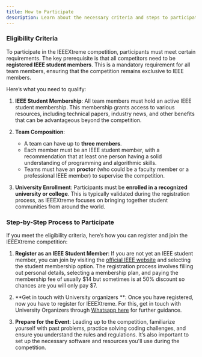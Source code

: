 ```yaml
---
title: How to Participate
description: Learn about the necessary criteria and steps to participate in the IEEEXtreme competition.
---
```


### Eligibility Criteria

To participate in the IEEEXtreme competition, participants must meet certain requirements. The key prerequisite is that all competitors need to be **registered IEEE student members**. This is a mandatory requirement for all team members, ensuring that the competition remains exclusive to IEEE members.

Here’s what you need to qualify:

1. **IEEE Student Membership**:
   All team members must hold an active IEEE student membership. This membership grants access to various resources, including technical papers, industry news, and other benefits that can be advantageous beyond the competition.

2. **Team Composition**:

   - A team can have up to **three members**.
   - Each member must be an IEEE student member, with a recommendation that at least one person having a solid understanding of programming and algorithmic skills.
   - Teams must have an **proctor** (who could be a faculty member or a professional IEEE member) to supervise the competition.

3. **University Enrollment**:
   Participants must be **enrolled in a recognized university or college**. This is typically validated during the registration process, as IEEEXtreme focuses on bringing together student communities from around the world.

### Step-by-Step Process to Participate

If you meet the eligibility criteria, here’s how you can register and join the IEEEXtreme competition:

1. **Register as an IEEE Student Member**:
   If you are not yet an IEEE student member, you can join by visiting the [official IEEE website](https://www.ieee.org/) and selecting the student membership option. The registration process involves filling out personal details, selecting a membership plan, and paying the membership fee of usually $14 but sometimes is at 50% discount so chances are you will only pay $7.

2. **Get in touch with University organizers **:
   Once you have registered, now you have to register for IEEEXtreme. For this, get in touch with University Organizers through [Whatsapp here](https://chat.whatsapp.com/DZD3F9GcZd2Jm6udimvAUu) for further guidance.

3. **Prepare for the Event**:
   Leading up to the competition, familiarize yourself with past problems, practice solving coding challenges, and ensure you understand the rules and regulations. It’s also important to set up the necessary software and resources you'll use during the competition.
